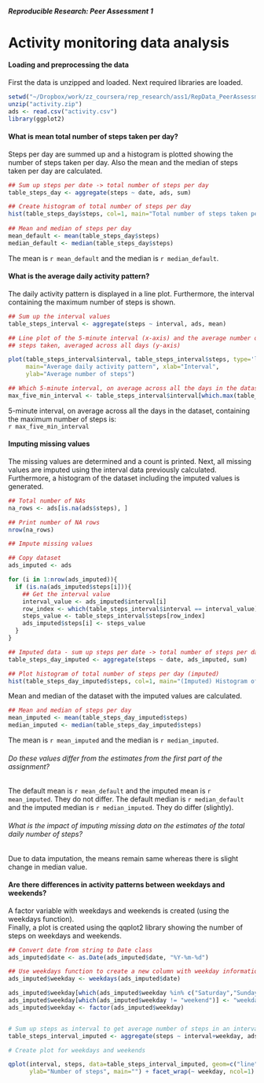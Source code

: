 ##### Reproducible Research: Peer Assessment 1

Activity monitoring data analysis
=================================

#### Loading and preprocessing the data

First the data is unzipped and loaded. Next required libraries are loaded.
```r

setwd("~/Dropbox/work/zz_coursera/rep_research/ass1/RepData_PeerAssessment1")
unzip("activity.zip")
ads <- read.csv("activity.csv")
library(ggplot2)

```


#### What is mean total number of steps taken per day?

Steps per day are summed up and a histogram is plotted showing the number of steps taken per day.
Also the mean and the median of steps taken per day are calculated.

```r
## Sum up steps per date -> total number of steps per day
table_steps_day <- aggregate(steps ~ date, ads, sum)

## Create histogram of total number of steps per day
hist(table_steps_day$steps, col=1, main="Total number of steps taken per day", xlab="Total number of steps per day")
     
## Mean and median of steps per day
mean_default <- mean(table_steps_day$steps)
median_default <- median(table_steps_day$steps)
```

The mean is `r mean_default` and the median is `r median_default`.

#### What is the average daily activity pattern?

The daily activity pattern is displayed in a line plot.
Furthermore, the interval containing the maximum number of steps is shown.


```r

## Sum up the interval values
table_steps_interval <- aggregate(steps ~ interval, ads, mean)

## Line plot of the 5-minute interval (x-axis) and the average number of 
## steps taken, averaged across all days (y-axis)

plot(table_steps_interval$interval, table_steps_interval$steps, type='l', col = 1,
     main="Average daily activity pattern", xlab="Interval", 
     ylab="Average number of steps")

## Which 5-minute interval, on average across all the days in the dataset, contains the maximum number of steps
max_five_min_interval <- table_steps_interval$interval[which.max(table_steps_interval$steps)]

```
5-minute interval, on average across all the days in the dataset, containing the maximum number of steps is:  
`r max_five_min_interval`



#### Imputing missing values

The missing values are determined and a count is printed.
Next, all missing values are imputed using the interval data previously calculated.
Furthermore, a histogram of the dataset including the imputed values is generated.

```r
## Total number of NAs
na_rows <- ads[is.na(ads$steps), ]

## Print number of NA rows
nrow(na_rows)

## Impute missing values 

## Copy dataset
ads_imputed <- ads

for (i in 1:nrow(ads_imputed)){
  if (is.na(ads_imputed$steps[i])){
    ## Get the interval value
    interval_value <- ads_imputed$interval[i] 
    row_index <- which(table_steps_interval$interval == interval_value)
    steps_value <- table_steps_interval$steps[row_index]
    ads_imputed$steps[i] <- steps_value
  }
}

## Imputed data - sum up steps per date -> total number of steps per day
table_steps_day_imputed <- aggregate(steps ~ date, ads_imputed, sum)

## Plot histogram of total number of steps per day (imputed)
hist(table_steps_day_imputed$steps, col=1, main="(Imputed) Histogram of total number of steps per day", xlab="Total number of steps per day")

```

Mean and median of the dataset with the imputed values are calculated.

```r

## Mean and median of steps per day
mean_imputed <- mean(table_steps_day_imputed$steps)
median_imputed <- median(table_steps_day_imputed$steps)

```

The mean is `r mean_imputed` and the median is `r median_imputed`.

###### Do these values differ from the estimates from the first part of the assignment?  
The default mean is `r mean_default` and the imputed mean is `r mean_imputed`. They do not differ.
The default median is `r median_default` and the imputed median is `r median_imputed`. They do differ (slightly).

###### What is the impact of imputing missing data on the estimates of the total daily number of steps?

Due to data imputation, the means remain same whereas there is slight change in median value.




#### Are there differences in activity patterns between weekdays and weekends?

A factor variable with weekdays and weekends is created (using the weekdays function).   
Finally, a plot is created using the qqplot2 library showing the number of steps on weekdays and weekends.

```r

## Convert date from string to Date class
ads_imputed$date <- as.Date(ads_imputed$date, "%Y-%m-%d")

## Use weekdays function to create a new column with weekday information
ads_imputed$weekday <- weekdays(ads_imputed$date)

ads_imputed$weekday[which(ads_imputed$weekday %in% c("Saturday","Sunday"))] <- "weekend"
ads_imputed$weekday[which(ads_imputed$weekday != "weekend")] <- "weekday"
ads_imputed$weekday <- factor(ads_imputed$weekday)


# Sum up steps as interval to get average number of steps in an interval across all days
table_steps_interval_imputed <- aggregate(steps ~ interval+weekday, ads_imputed, mean)

# Create plot for weekdays and weekends

qplot(interval, steps, data=table_steps_interval_imputed, geom=c("line"), xlab="Interval", 
      ylab="Number of steps", main="") + facet_wrap(~ weekday, ncol=1) + theme_bw()


```


